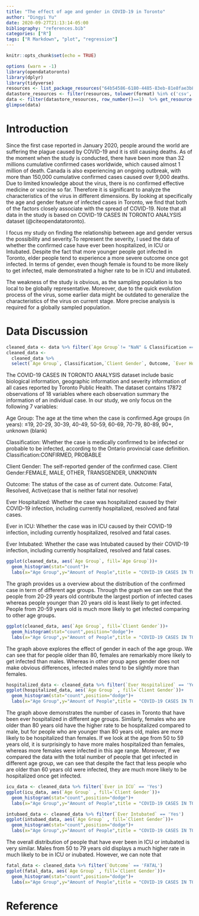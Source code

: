 ```yaml
---
title: "The effect of age and gender in COVID-19 in Toronto"
author: "Dingyi Yu"
date: 2020-09-27T21:13:14-05:00
bibliography: "references.bib"
categories: ["R"]
tags: ["R Markdown", "plot", "regression"]
---
```


```r
knitr::opts_chunk$set(echo = TRUE)
```


```r
options (warn = -1)
library(opendatatoronto)
library(dplyr)
library(tidyverse)
resources <- list_package_resources("64b54586-6180-4485-83eb-81e8fae3b8fe")
datastore_resources <- filter(resources, tolower(format) %in% c('csv', 'geojson'))
data <- filter(datastore_resources, row_number()==1)  %>% get_resource()
glimpse(data)

```


# Introduction

Since the first case reported in January 2020, people around the world are suffering the plague caused by COVID-19 and it is still causing deaths. As of the moment when the study is conducted, there have been more than 32 millions cumulative confirmed cases worldwide, which caused almost 1 million of death. Canada is also experiencing an ongoing outbreak, with more than 150,000 cumulative confirmed cases caused over 9,000 deaths. Due to limited knowledge about the virus, there is no confirmed effective medicine or vaccine so far. Therefore it is significant to analyze the characteristics of the virus in different dimensions. By looking at specifically the age and gender feature of infected cases in Toronto, we find that both of the factors closely associate with the spread of COVID-19. Note that all data in the study is based on COVID-19 CASES IN TORONTO ANALYSIS dataset (@citeopendatatoronto).

I focus my study on finding the relationship between age and gender versus the possibility and severity.To represent the severity, I used the data of whether the confirmed case have ever been hospitalized, in ICU or Intubated. Despite the fact that more younger people got infected in Toronto, elder people tend to experience a more severe outcome once got infected. In terms of gender, even though female is found to be more likely to get infected, male demonstrated a higher rate to be in ICU and intubated. 

The weakness of the study is obvious, as the sampling population is too local to be globally representative. Moreover, due to the quick evolution process of the virus, some earlier data might be outdated to generalize the characteristics of the virus on current stage. More precise analysis is required for a globally sampled population. 


# Data Discussion

```r
cleaned_data <- data %>% filter(`Age Group`!= "NaN" & Classification == "CONFIRMED")
cleaned_data <- 
  cleaned_data %>% 
  select(`Age Group`, Classification,`Client Gender`, Outcome, `Ever Hospitalized`, `Ever in ICU`, `Ever Intubated`)
```

The COVID-19 CASES IN TORONTO ANALYSIS dataset include basic biological information, geographic information and severity information of all cases reported by Toronto Public Health. The dataset contains 17872 observations of 18 variables where each observation summary the information of an individual case. In our study, we only focus on the following 7 variables:

Age Group: The age at the time when the case is confirmed.Age groups (in years): ≤19, 20-29, 30-39, 40-49, 50-59, 60-69, 70-79, 80-89, 90+, unknown (blank)

Classification: Whether the case is medically confirmed to be infected or probable to be infected, according to the Ontario provincial case definition. Classification:CONFIRMED, PROBABLE

Client Gender: The self-reported gender of the confirmed case. Client Gender:FEMALE, MALE, OTHER, TRANSGENDER, UNKNOWN

Outcome: The status of the case as of current date. Outcome: Fatal, Resolved, Active(case that is neither fatal nor resolve)

Ever Hospitalized: Whether the case was hospitalized caused by their COVID-19 infection, including currently hospitalized, resolved and fatal cases.

Ever in ICU: Whether the case was in ICU caused by their COVID-19 infection, including currently hospitalized, resolved and fatal cases.

Ever Intubated: Whether the case was Intubated caused by their COVID-19 infection, including currently hospitalized, resolved and fatal cases.


```r

ggplot(cleaned_data, aes(`Age Group`, fill=`Age Group`))+
  geom_histogram(stat="count")+
  labs(x="Age Group",y="Amount of People",title = "COVID-19 CASES IN TORONTO WITH DIFFERENT AGE GROUP",caption = "Source: Toronto Public Health, 2020.")+ coord_flip()
```



The graph provides us a overview about the distribution of the confirmed case in term of different age groups. Through the graph we can see that the people from 20-29 years old contribute the largest portion of infected cases whereas people younger than 20 years old is least likely to get infected. People from 20-59 years old is much more likely to get infected comparing to other age groups. 


```r
ggplot(cleaned_data, aes(`Age Group`, fill=`Client Gender`))+
  geom_histogram(stat="count",position="dodge")+
  labs(x="Age Group",y="Amount of People",title = "COVID-19 CASES IN TORONTO WITH DIFFERENT AGE GROUP",subtitle = "Classified by Gender",caption = "Source: Toronto Public Health, 2020.")+ coord_flip()
```

The graph above explores the effect of gender in each of the age group. We can see that for people older than 80, females are remarkably more likely to get infected than males. Whereas in other group ages gender does not make obvious differences, infected males tend to be slightly more than females.



```r

hospitalized_data <- cleaned_data %>% filter(`Ever Hospitalized` == 'Yes')
ggplot(hospitalized_data, aes(`Age Group` , fill=`Client Gender`))+
  geom_histogram(stat="count",position="dodge")+
  labs(x="Age Group",y="Amount of People",title = "COVID-19 CASES IN TORONTO WITH DIFFERENT AGE GROUP",subtitle ="Ever Hospitalized", caption = "Source: Toronto Public Health, 2020.")+ coord_flip()
```

The graph above demonstrates the number of cases in Toronto that have been ever hospitalized in different age groups. Similarly, females who are older than 80 years old have the higher rate to be hospitalized compared to male, but for people who are younger than 80 years old, males are more likely to be hospitalized than females. If we look at the age from 50 to 59 years old, it is surprisingly to have more males hospitalized than females, whereas more females were infected in this age range. 
Moreover, if we compared the data with the total number of people that get infected in different age group, we can see that despite the fact that less people who are older than 60 years old were infected, they are much more likely to be hospitalized once get infected. 



```r
icu_data <- cleaned_data %>% filter(`Ever in ICU` == 'Yes')
ggplot(icu_data, aes(`Age Group` , fill=`Client Gender`))+
  geom_histogram(stat="count",position="dodge")+
  labs(x="Age Group",y="Amount of People",title = "COVID-19 CASES IN TORONTO WITH DIFFERENT AGE GROUP",subtitle ="Ever in ICU",caption = "Source: Toronto Public Health, 2020.")+ coord_flip()
```

```r

intubaed_data <- cleaned_data %>% filter(`Ever Intubated` == 'Yes')
ggplot(intubaed_data, aes(`Age Group` , fill=`Client Gender`))+
  geom_histogram(stat="count",position="dodge")+
  labs(x="Age Group",y="Amount of People",title = "COVID-19 CASES IN TORONTO WITH DIFFERENT AGE GROUP",subtitle ="Ever Intubated",caption = "Source: Toronto Public Health, 2020.")+ coord_flip()
```


The overall distribution of people that have ever been in ICU or intubated is very similar. Males from 50 to 79 years old displays a much higher rate in much likely to be in ICU or inubated. However, we can note that








```r
fatal_data <- cleaned_data %>% filter(`Outcome` == 'FATAL')
ggplot(fatal_data, aes(`Age Group` , fill=`Client Gender`))+
  geom_histogram(stat="count",position="dodge")+
  labs(x="Age Group",y="Amount of People",title = "COVID-19 CASES IN TORONTO WITH DIFFERENT AGE GROUP",caption = "Source: Toronto Public Health, 2020.")+ coord_flip()
```












# Reference